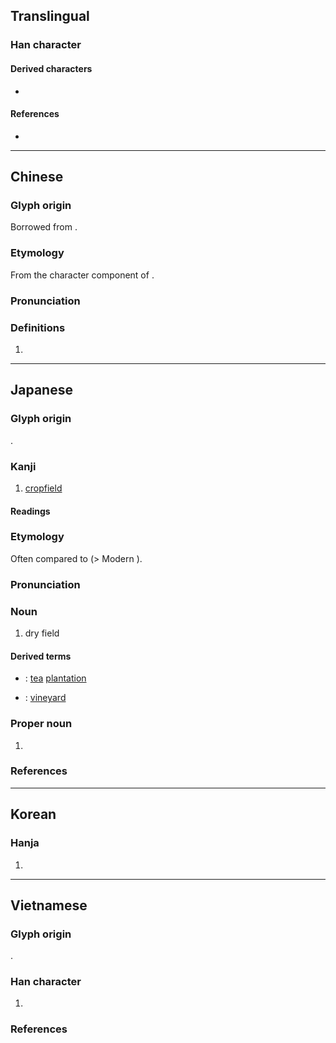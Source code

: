 {{character info}}
==Translingual==

===Han character===
{{stroke order|strokes=9}}
{{stroke order|type=jbw|strokes=9}}
{{Han char|rn=102|rad=田|as=04|sn=9|four=96800|canj=FW|ids=⿰火田}}

====Derived characters====
* {{l|mul|[[𬊴]]}}

====References====
* {{Han ref|kx=0760.341|dkj=21797|dj=1078.170|hdz=32195.110|uh=7551|ud=30033}}

----

==Chinese==
{{zh-forms}}

===Glyph origin===
Borrowed from {{bor|zh|ja|畑}}.

===Etymology===
From the character component of {{zh-l|田|[[field]]}}.

===Pronunciation===
{{zh-pron
|m=tián
|c=tin4
|cat=
}}

===Definitions===
{{zh-hanzi}}

# {{n-g|Used in Japanese personal names.}}

----

==Japanese==

===Glyph origin===
{{ja-etym-kokuji}}.

{{Han compound|ls=ic|火#Japanese|c1=s|t1=[[fire]]|田#Japanese|c2=s|t2=[[field]]}}

===Kanji===
{{ja-kanji|grade=3|rs=田04}}

# [[cropfield]]

====Readings====
{{ja-readings
|kun=はた-, はたけ-
}}

===Etymology===
{{ja-kanjitab|はたけ|yomi=k|alt=畠}}
{{wp|lang=ja}}
{{rfe|ja}} Often compared to {{cog|okm|밭|tr=path}} (> Modern {{cog|ko|밭}}).

===Pronunciation===
{{ja-pron|yomi=k|はたけ|acc=0|acc_ref=DJR}}

===Noun===
{{ja-noun|はたけ}}

# dry field

====Derived terms====
{{der-top}}
* {{ja-r|茶%畑|ちゃ%ばたけ}}: [[tea]] [[plantation]]
* {{ja-r|葡%萄%畑|ぶ%どう%ばたけ}}: [[vineyard]]
{{der-bottom}}

===Proper noun===
{{ja-pos|はた|proper}}

# {{surname|ja|sort=はた}}

===References===
<references/>

----

==Korean==

===Hanja===
{{ko-hanja|hangeul=[[전]]|eumhun=|rv=jeon|mr=chŏn|y=cen}}

# {{rfdef|ko|sort=田04}}

----

==Vietnamese==

===Glyph origin===
{{Han compound|火#Vietnamese|田#Vietnamese|c1=s|c2=p|t1=fire|tr2={{l|vi|điền}}|ls=psc}}.

===Han character===
{{vi-readings|rs=田04
|nom=đèn-tdcndg;tdcntd;gdhn;genibrel;taberd, dền-gdhn, vặc-btcn
}}

# {{Nom form of|đèn|[[lamp]]}}

===References===
<references/>